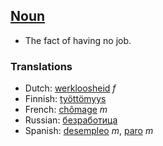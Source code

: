 ==[[Noun]]==

*The fact of having no job.

===Translations===

*Dutch: [[werkloosheid]] ''f''
*Finnish: [[työttömyys]]
*French: [[chômage]] ''m''
*Russian: [[безработица]]
*Spanish: [[desempleo]] ''m'', [[paro]] ''m''